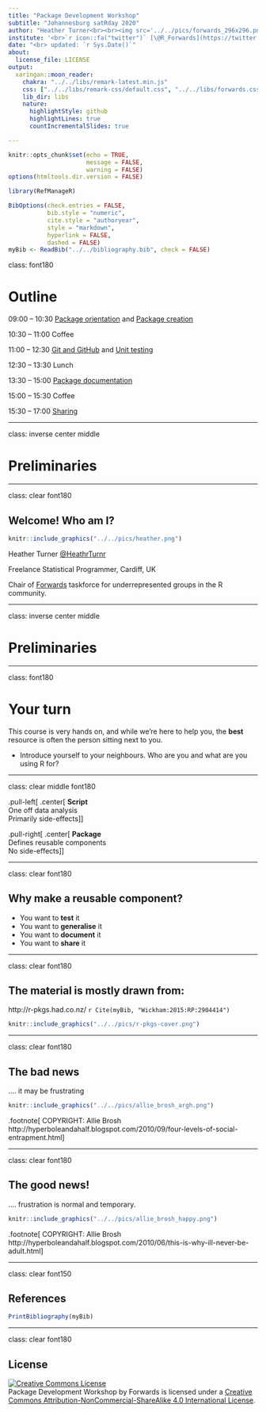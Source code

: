 ```yaml
---
title: "Package Development Workshop"
subtitle: "Johannesburg satRday 2020"
author: "Heather Turner<br><br><img src='../../pics/forwards_296x296.png' alt='Forwards logo' width='100'>"
institute: '<br>`r icon::fa("twitter")` [\@R_Forwards](https://twitter.com/R_Forwards)<br>https://forwards.github.io/<br><br>Pre-workshop survey: https://rfoundation.limequery.com/333563'
date: "<br> updated: `r Sys.Date()`"
about:
  license_file: LICENSE
output:
  xaringan::moon_reader:
    chakra: "../../libs/remark-latest.min.js"
    css: ["../../libs/remark-css/default.css", "../../libs/forwards.css", "../../libs/forwards-fonts.css"]
    lib_dir: libs
    nature:
      highlightStyle: github
      highlightLines: true
      countIncrementalSlides: true

---
```


```r
knitr::opts_chunk$set(echo = TRUE, 
                      message = FALSE,	
                      warning = FALSE)
options(htmltools.dir.version = FALSE)
```

```r
library(RefManageR)
```

```r
BibOptions(check.entries = FALSE,
           bib.style = "numeric",
           cite.style = "authoryear",
           style = "markdown",
           hyperlink = FALSE,
           dashed = FALSE)
myBib <- ReadBib("../../bibliography.bib", check = FALSE)
```

class: font180

# Outline

09:00  -- 10:30 [Package orientation](../1_Package_orientation.html) and [Package creation](../2_Package_creation.html)
   
10:30  -- 11:00 Coffee

11:00 -- 12:30 [Git and GitHub](../3_Git_and_GitHub.html) and [Unit testing](../4_Unit_testing.html)

12:30  -- 13:30 Lunch

13:30  -- 15:00 [Package documentation](../5_Package_documentation.html)

15:00  -- 15:30 Coffee   

15:30  -- 17:00 [Sharing](../6_Sharing.html)

---

class: inverse center middle

# Preliminaries

---

class: clear font180

## Welcome! Who am I?

```r
knitr::include_graphics("../../pics/heather.png")
```

Heather Turner [@HeathrTurnr](https://twitter.com/HeathrTurnr)

Freelance Statistical Programmer, Cardiff, UK

Chair of [Forwards](https://forwards.github.io/) taskforce for underrepresented groups in the R community.

---

class: inverse center middle

# Preliminaries

---

class: font180

# Your turn

This course is very hands on, and while we’re here to help you, the **best** 
resource is often the person sitting next to you.

- Introduce yourself to your neighbours. Who are you and what are you using R 
for?

---

class: clear middle font180

.pull-left[
.center[
**Script**  
One off data analysis  
Primarily side-effects
]
]

.pull-right[
.center[
**Package**  
Defines reusable components  
No side-effects
]
]

---

class: clear font180

## Why make a reusable component?

 - You want to **test** it
 - You want to **generalise** it
 - You want to **document** it
 - You want to **share** it

---

class: clear font180

## The material is mostly drawn from:

http://r-pkgs.had.co.nz/ `r Cite(myBib, "Wickham:2015:RP:2904414")`

```r
knitr::include_graphics("../../pics/r-pkgs-cover.png")
```

---

class: clear font180

## The bad news

.... it may be frustrating


```r
knitr::include_graphics("../../pics/allie_brosh_argh.png")
```

.footnote[
COPYRIGHT: Allie Brosh  http://hyperboleandahalf.blogspot.com/2010/09/four-levels-of-social-entrapment.html
]


---

class: clear font180

## The good news!

.... frustration is normal and temporary.


```r
knitr::include_graphics("../../pics/allie_brosh_happy.png")
```

.footnote[
COPYRIGHT: Allie Brosh  http://hyperboleandahalf.blogspot.com/2010/06/this-is-why-ill-never-be-adult.html
]

---

class: clear font150

## References

```r
PrintBibliography(myBib)
```

---

class: clear font180

## License

<a rel="license" href="http://creativecommons.org/licenses/by-nc-sa/4.0/"><img alt="Creative Commons License" style="border-width:0" src="https://i.creativecommons.org/l/by-nc-sa/4.0/88x31.png" /></a><br /><span xmlns:dct="http://purl.org/dc/terms/" property="dct:title">Package Development Workshop</span> by <span xmlns:cc="http://creativecommons.org/ns#" property="cc:attributionName">Forwards</span> is licensed under a <a rel="license" href="http://creativecommons.org/licenses/by-nc-sa/4.0/">Creative Commons Attribution-NonCommercial-ShareAlike 4.0 International License</a>.
